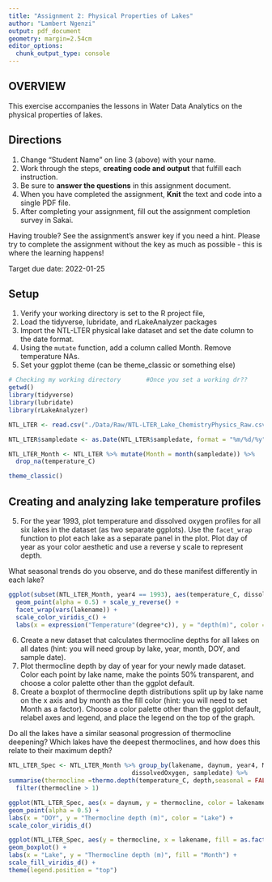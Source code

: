 ```yaml
---
title: "Assignment 2: Physical Properties of Lakes"
author: "Lambert Ngenzi"
output: pdf_document
geometry: margin=2.54cm
editor_options: 
  chunk_output_type: console
---
```


## OVERVIEW

This exercise accompanies the lessons in Water Data Analytics on the physical properties of lakes. 

## Directions
1. Change "Student Name" on line 3 (above) with your name.
2. Work through the steps, **creating code and output** that fulfill each instruction.
3. Be sure to **answer the questions** in this assignment document.
4. When you have completed the assignment, **Knit** the text and code into a single PDF file.
5. After completing your assignment, fill out the assignment completion survey in Sakai. 

Having trouble? See the assignment's answer key if you need a hint. Please try to complete the assignment without the key as much as possible - this is where the learning happens!

Target due date: 2022-01-25

## Setup

1. Verify your working directory is set to the R project file, 
2. Load the tidyverse, lubridate, and rLakeAnalyzer packages
3. Import the NTL-LTER physical lake dataset and set the date column to the date format. 
4. Using the `mutate` function, add a column called Month. Remove temperature NAs.
5. Set your ggplot theme (can be theme_classic or something else)

```r
# Checking my working directory       #Once you set a working dr??
getwd()
library(tidyverse)
library(lubridate)
library(rLakeAnalyzer)

```
```r
NTL_LTER <- read.csv("./Data/Raw/NTL-LTER_Lake_ChemistryPhysics_Raw.csv")

NTL_LTER$sampledate <- as.Date(NTL_LTER$sampledate, format = "%m/%d/%y")

NTL_LTER_Month <- NTL_LTER %>% mutate(Month = month(sampledate)) %>% 
  drop_na(temperature_C)

theme_classic()

```

## Creating and analyzing lake temperature profiles

5. For the year 1993, plot temperature and dissolved oxygen profiles for all six lakes in the dataset (as two separate ggplots). Use the `facet_wrap` function to plot each lake as a separate panel in the plot. Plot day of year as your color aesthetic and use a reverse y scale to represent depth. 

What seasonal trends do you observe, and do these manifest differently in each lake?

```r

ggplot(subset(NTL_LTER_Month, year4 == 1993), aes(temperature_C, dissolvedOxygen, daynum)) +
  geom_point(alpha = 0.5) + scale_y_reverse() + 
  facet_wrap(vars(lakename)) +
  scale_color_viridis_c() + 
  labs(x = expression("Temperature"(degree*c)), y = "depth(m)", color = "DOY")
```

6. Create a new dataset that calculates thermocline depths for all lakes on all dates (hint: you will need group by lake, year, month, DOY, and sample date).
7. Plot thermocline depth by day of year for your newly made dataset. Color each point by lake name, make the points 50% transparent, and choose a color palette other than the ggplot default. 
8. Create a boxplot of thermocline depth distributions split up by lake name on the x axis and by month as the fill color (hint: you will need to set Month as a factor). Choose a color palette other than the ggplot default, relabel axes and legend, and place the legend on the top of the graph.

Do all the lakes have a similar seasonal progression of thermocline deepening? Which lakes have the deepest thermoclines, and how does this relate to their maximum depth? 

```r
NTL_LTER_Spec <- NTL_LTER_Month %>% group_by(lakename, daynum, year4, Month,
                                  dissolvedOxygen, sampledate) %>% 
summarise(thermocline =thermo.depth(temperature_C, depth,seasonal = FALSE)) %>% 
  filter(thermocline > 1)

ggplot(NTL_LTER_Spec, aes(x = daynum, y = thermocline, color = lakename)) +
geom_point(alpha = 0.5) +
labs(x = "DOY", y = "Thermocline depth (m)", color = "Lake") +
scale_color_viridis_d()

ggplot(NTL_LTER_Spec, aes(y = thermocline, x = lakename, fill = as.factor(Month))) +
geom_boxplot() +
labs(x = "Lake", y = "Thermocline depth (m)", fill = "Month") +
scale_fill_viridis_d() +
theme(legend.position = "top")
```


